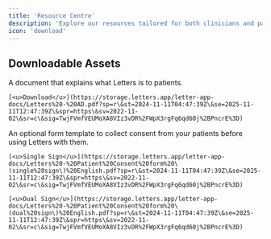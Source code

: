 ```yaml
---
title: 'Resource Centre'
description: 'Explore our resources tailored for both clinicians and patients'
icon: 'download'
---
```


## Downloadable Assets

<CardGroup cols={2}>
  <Card title="Patient explainer" img="/images/add.jpg">
    A document that explains what Letters is to patients.

    [<u>Download</u>](https://storage.letters.app/letter-app-docs/Letters%20-%20AD.pdf?sp=r\&st=2024-11-11T04:47:39Z\&se=2025-11-11T12:47:39Z\&spr=https\&sv=2022-11-02\&sr=c\&sig=TwjFVmfVEUMoXA8VIz3vDR%2FWpX3rgFq6qd60j%2BPncrE%3D)
  </Card>

  <Card title="Patient consent forms" img="/images/patientform.jpg">
    An optional form template to collect consent from your patients before using Letters with them.

    [<u>Single Sign</u>](https://storage.letters.app/letter-app-docs/Letters%20-%20Patient%20Consent%20form%20\(single%20sign\)%20English.pdf?sp=r\&st=2024-11-11T04:47:39Z\&se=2025-11-11T12:47:39Z\&spr=https\&sv=2022-11-02\&sr=c\&sig=TwjFVmfVEUMoXA8VIz3vDR%2FWpX3rgFq6qd60j%2BPncrE%3D)

    [<u>Dual Sign</u>](https://storage.letters.app/letter-app-docs/Letters%20-%20Patient%20Consent%20form%20\(dual%20sign\)%20English.pdf?sp=r\&st=2024-11-11T04:47:39Z\&se=2025-11-11T12:47:39Z\&spr=https\&sv=2022-11-02\&sr=c\&sig=TwjFVmfVEUMoXA8VIz3vDR%2FWpX3rgFq6qd60j%2BPncrE%3D)
  </Card>
</CardGroup>